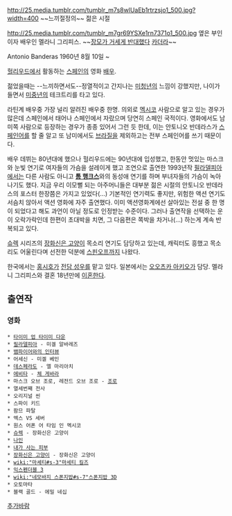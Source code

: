 http://25.media.tumblr.com/tumblr_m7s8wlUaEb1rtrzsjo1_500.jpg?width=400
~~느끼절정의~~ 젊은 시절

http://25.media.tumblr.com/tumblr_m7gr69YSXe1rn7371o1_500.jpg
옆은 부인이자 배우인 멜라니 그리피스.
~~[[정준하|장모가 거세게 반대했다]] [[카더라]]~~

Antonio Banderas
1960년 8월 10일 ~

[[헐리우드]]에서 활동하는 [[스페인]]의 영화 [[배우]]. 

젊었을때는 --느끼하면서도--정열적이고 간지나는 [[미청년]]의 느낌이 강했지만, 나이가 들면서 [[미중년]]의 테크트리를 타고 있다. 

라틴계 배우중 가장 널리 알려진 배우중 한명. 의외로 [[멕시코]] 사람으로 알고 있는 경우가 많은데 스페인에서 태어나 스페인에서 자랐으며 당연히 스페인 국적이다. 영화에서도 남미쪽 사람으로 등장하는 경우가 종종 있어서 그런 듯 한데, 이는 안토니오 반데라스가 [[스페인어]]를 할 줄 알고 또 남미에서도 [[브라질]]을 제외하고는 전부 스페인어를 쓰기 때문이다.

배우 데뷔는 80년대에 했으나 헐리우드에는 90년대에 입성했고, 한동안 멋있는 마스크와 눈빛 연기로 여자들의 가슴을 설레이게 했고 조연으로 출연한 1993년작 [[필라델피아]]에서는 다른 사람도 아니고 '''[[톰 행크스]]'''와의 동성애 연기를 하며 부녀자들의 가슴이 녹아나기도 했다. 지금 우리 이모뻘 되는 아주머니들은 대부분 젊은 시절의 안토니오 반데라스의 포스터 한장쯤은 가지고 있었다(…) 기본적인 연기력도 좋지만, 위험한 액션 연기도 서슴치 않아서 액션 영화에 자주 출연했다. 이미 액션영화계에선 살아있는 전설 중 한 명이 되었다고 해도 과언이 아닐 정도로 인정받는 수준이다. 그러나 출연작을 선택하는 운이 오락가락인데 한편이 초대박을 치면, 그 다음편은 쪽박을 차거나(…) 하는게 계속 반복되고 있다.

[[슈렉]] 시리즈의 [[장화신은 고양이]] 목소리 연기도 담당하고 있는데, 캐릭터도 흥했고 목소리도 어울린다며 선전한 덕분에 [[스핀오프]]까지 나왔다.

한국에서는 [[홍시호]]가 [[전담 성우]]를 맡고 있다. 일본에서는 [[오오츠카 아키오]]가 담당.
멜라니 그리피스와 결혼 18년만에  [http://m.news.naver.com/read.nhn?mode=LS2D&sid1=106&sid2=309&oid=404&aid=0000069270 이혼한다].
== 출연작 ==
=== 영화 ===
 * [[타이미 업 타이미 다운]]
 * [[필라델피아]] - 미겔 알바레즈
 * [[뱀파이어와의 인터뷰]] 
 * 어세신 - 미겔 베인
 * [[데스페라도(영화)|데스페라도]] - 엘 마리아치
 * [[에비타]] - [[체 게바라]]
 * 마스크 오브 조로, 레전드 오브 조로 - [[조로]]
 * 열세번째 전사 
 * 오리지널 씬
 * 스파이 키드
 * 팜므 파탈
 * 엑스 VS 세버
 * 원스 어폰 어 타임 인 멕시코 
 * [[슈렉]] - 장화신은 고양이
 * [[나인]]
 * [[내가 사는 피부]]
 * [[장화신은 고양이]] - 장화신은 고양이
 * [[wiki:"마셰티#s-3"마세티 킬즈]]
 * [[익스펜더블 3]]
 * [[wiki:"네모바지 스폰지밥#s-7"스폰지밥 3D]]
 * 오토마타
 * 블랙 골드 - 에밀 네십
[[추가바람]]
